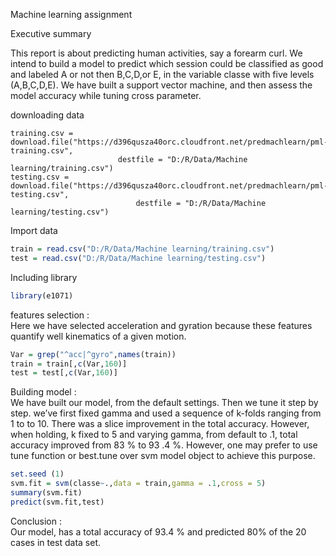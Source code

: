 
Machine learning assignment  

Executive summary 

This report is  about predicting human activities, say a forearm curl. We intend to build a model to predict which session could be classified as good and labeled A or not then B,C,D,or E, in the variable classe with five levels (A,B,C,D,E).
We have built a support vector machine, and then assess the model accuracy while tuning cross parameter.

downloading data
``` 
training.csv = download.file("https://d396qusza40orc.cloudfront.net/predmachlearn/pml-training.csv",
                        destfile = "D:/R/Data/Machine learning/training.csv")
testing.csv = download.file("https://d396qusza40orc.cloudfront.net/predmachlearn/pml-testing.csv",
                            destfile = "D:/R/Data/Machine learning/testing.csv")
```
Import data
```{r}
train = read.csv("D:/R/Data/Machine learning/training.csv")
test = read.csv("D:/R/Data/Machine learning/testing.csv")
```
Including library

```{r, echo = TRUE, warning = FALSE, message = FALSE}

library(e1071)
```
features selection  :    
Here we have selected acceleration and gyration because these features 
quantify well kinematics of a given motion. 

``` {r, echo = FALSE}
Var = grep("^acc|^gyro",names(train))
train = train[,c(Var,160)]
test = test[,c(Var,160)]
```
Building model :      
We have built our model, from the default settings. Then we tune it step by step. we've first fixed gamma and used a sequence of k-folds ranging from 1 to to 10. There was a slice improvement in the total accuracy. However, when holding, k fixed to 5 and varying gamma, from default to .1, total accuracy improved from 83 % to 93 .4 %. However, one may prefer to use tune function or best.tune over svm model object to achieve this purpose.  

```{r}
set.seed (1)
svm.fit = svm(classe~.,data = train,gamma = .1,cross = 5)
summary(svm.fit)
predict(svm.fit,test)
```
 Conclusion :         
Our model, has a total accuracy of 93.4 % and predicted 80% of the 20 cases in test data set.

